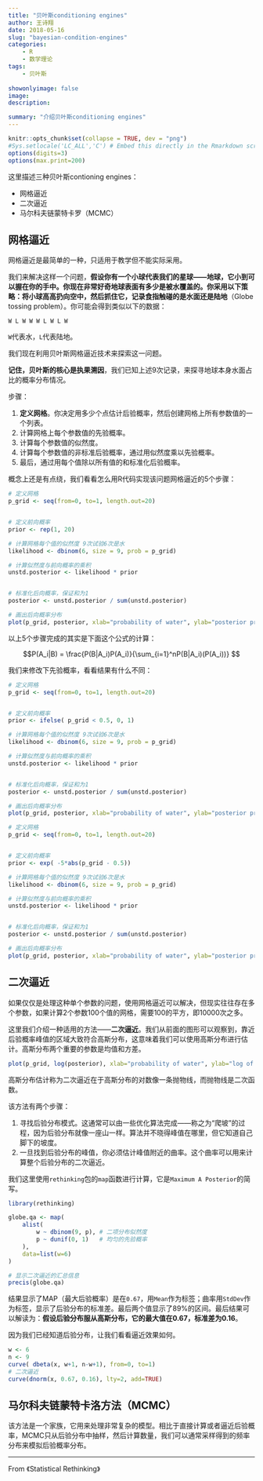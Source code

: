 ```yaml
---
title: "贝叶斯conditioning engines"
author: 王诗翔
date: 2018-05-16
slug: "bayesian-condition-engines"
categories: 
    - R
    - 数学理论
tags:
    - 贝叶斯
    
showonlyimage: false
image: 
description: 

summary: "介绍贝叶斯conditioning engines"
---
```



```r
knitr::opts_chunk$set(collapse = TRUE, dev = "png")
#Sys.setlocale('LC_ALL','C') # Embed this directly in the Rmarkdown script that contains the Chinese character comment
options(digits=3)
options(max.print=200)
```

这里描述三种贝叶斯contioning engines：

* 网格逼近
* 二次逼近
* 马尔科夫链蒙特卡罗（MCMC）

## 网格逼近

网格逼近是最简单的一种，只适用于教学但不能实际采用。

我们来解决这样一个问题，**假设你有一个小球代表我们的星球——地球，它小到可以握在你的手中。你现在非常好奇地球表面有多少是被水覆盖的。你采用以下策略：将小球高高扔向空中，然后抓住它，记录食指触碰的是水面还是陆地**（Globe tossing problem）。你可能会得到类似以下的数据：


```
W L W W W L W L W
```

`W`代表水，`L`代表陆地。

我们现在利用贝叶斯网格逼近技术来探索这一问题。


**记住，贝叶斯的核心是执果溯因**，我们已知上述9次记录，来探寻地球本身水面占比的概率分布情况。

步骤：

1. **定义网格**。你决定用多少个点估计后验概率，然后创建网格上所有参数值的一个列表。
1. 计算网格上每个参数值的先验概率。
1. 计算每个参数值的似然度。
1. 计算每个参数值的非标准后验概率，通过用似然度乘以先验概率。
1. 最后，通过用每个值除以所有值的和标准化后验概率。

概念上还是有点绕，我们看看怎么用R代码实现该问题网格逼近的5个步骤：

```r
# 定义网格
p_grid <- seq(from=0, to=1, length.out=20)


# 定义前向概率
prior <- rep(1, 20)

# 计算网格每个值的似然度 9次试验6次是水
likelihood <- dbinom(6, size = 9, prob = p_grid)

# 计算似然度与前向概率的乘积
unstd.posterior <- likelihood * prior


# 标准化后向概率，保证和为1
posterior <- unstd.posterior / sum(unstd.posterior)

# 画出后向概率分布
plot(p_grid, posterior, xlab="probability of water", ylab="posterior probability", main = "20 points", type="b")
```

以上5个步骤完成的其实是下面这个公式的计算：

$$P(A_i|B) = \frac{P(B|A_i)P(A_i)}{\sum_{i=1}^nP(B|A_i)(P(A_i))} $$

我们来修改下先验概率，看看结果有什么不同：

```r
# 定义网格
p_grid <- seq(from=0, to=1, length.out=20)


# 定义前向概率
prior <- ifelse( p_grid < 0.5, 0, 1)

# 计算网格每个值的似然度 9次试验6次是水
likelihood <- dbinom(6, size = 9, prob = p_grid)

# 计算似然度与前向概率的乘积
unstd.posterior <- likelihood * prior


# 标准化后向概率，保证和为1
posterior <- unstd.posterior / sum(unstd.posterior)

# 画出后向概率分布
plot(p_grid, posterior, xlab="probability of water", ylab="posterior probability", main = "20 points", type="b")
```


```r
# 定义网格
p_grid <- seq(from=0, to=1, length.out=20)


# 定义前向概率
prior <- exp( -5*abs(p_grid - 0.5))

# 计算网格每个值的似然度 9次试验6次是水
likelihood <- dbinom(6, size = 9, prob = p_grid)

# 计算似然度与前向概率的乘积
unstd.posterior <- likelihood * prior


# 标准化后向概率，保证和为1
posterior <- unstd.posterior / sum(unstd.posterior)

# 画出后向概率分布
plot(p_grid, posterior, xlab="probability of water", ylab="posterior probability", main = "20 points", type="b")
```

## 二次逼近

如果仅仅是处理这种单个参数的问题，使用网格逼近可以解决，但现实往往存在多个参数，如果计算2个参数100个值的网格，需要100的平方，即10000次之多。

这里我们介绍一种适用的方法——**二次逼近**。我们从前面的图形可以观察到，靠近后验概率峰值的区域大致符合高斯分布，这意味着我们可以使用高斯分布进行估计。高斯分布两个重要的参数是均值和方差。

```r
plot(p_grid, log(posterior), xlab="probability of water", ylab="log of posterior probability", main = "20 points", type="b")
```


高斯分布估计称为二次逼近在于高斯分布的对数像一条抛物线，而抛物线是二次函数。

该方法有两个步骤：

1. 寻找后验分布模式。这通常可以由一些优化算法完成——称之为“爬坡”的过程，因为后验分布就像一座山一样。算法并不晓得峰值在哪里，但它知道自己脚下的坡度。
1. 一旦找到后验分布的峰值，你必须估计峰值附近的曲率。这个曲率可以用来计算整个后验分布的二次逼近。

我们这里使用`rethinking`包的`map`函数进行计算，它是`Maximum A Posterior`的简写。

```r
library(rethinking)

globe.qa <- map(
    alist(
        w ~ dbinom(9, p), # 二项分布似然度
        p ~ dunif(0, 1)   # 均匀的先验概率
    ),
    data=list(w=6)
)

# 显示二次逼近的汇总信息
precis(globe.qa)
```

结果显示了MAP（最大后验概率）是在`0.67`，用`Mean`作为标签；曲率用`StdDev`作为标签，显示了后验分布的标准差。最后两个值显示了89%的区间。最后结果可以解读为：**假设后验分布服从高斯分布，它的最大值在0.67，标准差为0.16**。

因为我们已经知道后验分布，让我们看看逼近效果如何。

```r
w <- 6
n <- 9
curve( dbeta(x, w+1, n-w+1), from=0, to=1)
# 二次逼近
curve(dnorm(x, 0.67, 0.16), lty=2, add=TRUE)
```

## 马尔科夫链蒙特卡洛方法（MCMC）

该方法是一个家族，它用来处理非常复杂的模型。相比于直接计算或者逼近后验概率，MCMC只从后验分布中抽样，然后计算数量，我们可以通常采样得到的频率分布来模拟后验概率分布。


***

From 《Statistical Rethinking》